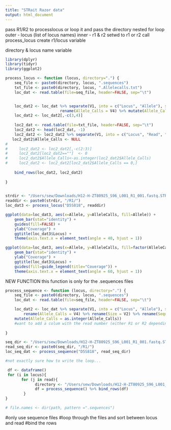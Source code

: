 ```yaml
---
title: "STRait Razor data"
output: html_document
---
```


pass R1/R2 to processlocus
or loop it and pass the directory
nested for loop
    outer - locus (list of locus names)
    inner - r1 & r2
        setwd to r1 or r2
        call process_locus 
        create r1/locus variable 
        
directory & locus name variable 
```r
library(dplyr)
library(tidyr)
library(ggplot2)
```



```r

process_locus <- function (locus, directory=".") { 
    seq_file <- paste0(directory, locus, ".sequences")
    txt_file <- paste0(directory, locus, ".Allelecalls.txt")
    loc_dat <- read.table(file=seq_file, header=FALSE, sep="\t")


    loc_dat2 <- loc_dat %>% separate(V1, into = c("Locus", "Allele"), sep = ":") %>% 
                        rename(Allele_Calls = V4) %>% mutate(Allele_Calls = as.integer(Allele_Calls))
    loc_dat2 <- loc_dat2[,-c(3,4)]
  
    loc2_dat <- read.table(file=txt_file, header=FALSE, sep="\t")
    loc2_dat2 <- head(loc2_dat, -1) 
    loc2_dat2 <- loc2_dat2 %>% separate(V1, into = c("Locus", "Read", "Locus", "Allele", "Allele_Calls"), sep = ":") 
   loc2_dat2$Allele_Calls <- NULL
#    
#     loc2_dat2 <- loc2_dat2[,-c(2:3)]
#     loc2_dat2[loc2_dat2==""]  <- 0 
#     loc2_dat2$Allele_Calls<-as.integer(loc2_dat2$Allele_Calls)
#     loc2_dat2 <- loc2_dat2[loc2_dat2$Allele_Calls == 0,]
    
    bind_rows(loc_dat2, loc2_dat2)
       
}
    

```
  

```r

strdir <- "/Users/sew/Downloads/H12-H-ZT80925_S96_L001_R1_001.fastq.STRaitRazor copy/PE_MiSeq_ALL"
readdir <- paste0(strdir, "/R1/")
loc_dat3 <- process_locus("D5S818", readdir)

```

```r
ggplot(data=loc_dat3, aes(x=Allele, y=AlleleCalls, fill=Allele)) +
    geom_bar(stat="identity") + 
    guides(fill=FALSE) + 
    ylab("Coverage") + 
    ggtitle(loc_dat3$Locus) +
    theme(axis.text.x = element_text(angle = 40, hjust = 1)) 

```

```r
ggplot(data=loc_dat3, aes(x=Allele, y=AlleleCalls, fill=factor(AlleleCalls), order=AlleleCalls)) +
    geom_bar(stat="identity") + 
    ylab("Coverage") + 
    ggtitle(loc_dat3$Locus) + 
    guides(fill=guide_legend(title="Coverage")) +
    theme(axis.text.x = element_text(angle = 60, hjust = 1)) 
```



NEW FUNCTION
this function is only for the .sequences files



```r
process_sequence <- function (locus, directory=".") { 
    seq_file <- paste0(directory, locus, ".sequences")
    loc_dat <- read.table(file=seq_file, header=FALSE, sep="\t")

    loc_dat2 <- loc_dat %>% separate(V1, into = c("Locus", "Allele"), sep = ":") %>% 
        rename(Allele_Calls = V4) %>% rename(Size = V2) %>% rename(Sequence = V3) %>%
    mutate(Allele_Calls = as.integer(Allele_Calls))
    #want to add a colum with the read number (either R1 or R2 depending on)
    
}
```

```r
seq_dir <- "/Users/sew/Downloads/H12-H-ZT80925_S96_L001_R1_001.fastq.STRaitRazor copy/PE_MiSeq_ALL"
read_seq_dir <- paste0(seq_dir, "/R1/")
loc_seq_dat <- process_sequence("D5S818", read_seq_dir)
```

```r
#not exactly sure how to write the loop...

 df <- dataframe()
 for (i in locus){
       for (j in read){
             directory <- "/Users/sew/Downloads/H12-H-ZT80925_S96_L001_R1_001.fastq.STRaitRazor copy/PE_MiSeq_ALL"
             df = process_sequence() %>% bind_rows(df)
        }
}

# file.names <- dir(path, pattern =".sequences")


```

#only use sequence files
#loop through the files and sort between locus and read
#bind the rows




